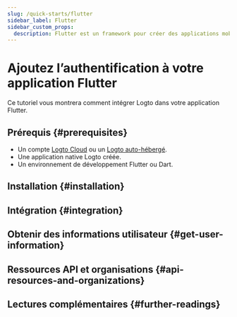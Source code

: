 ```yaml
---
slug: /quick-starts/flutter
sidebar_label: Flutter
sidebar_custom_props:
  description: Flutter est un framework pour créer des applications mobiles hybrides.
---
```




# Ajoutez l’authentification à votre application Flutter

Ce tutoriel vous montrera comment intégrer Logto dans votre application Flutter.

<Tip />

## Prérequis \{#prerequisites}

- Un compte [Logto Cloud](https://cloud.logto.io) ou un [Logto auto-hébergé](/introduction/set-up-logto-oss).
- Une application native Logto créée.
- Un environnement de développement Flutter ou Dart.

## Installation \{#installation}

<Installation />

<Dependency />

## Intégration \{#integration}

<Integration />

## Obtenir des informations utilisateur \{#get-user-information}

<GetUserInfo />

## Ressources API et organisations \{#api-resources-and-organizations}

<ApiResources />

<Organization />

## Lectures complémentaires \{#further-readings}

<FurtherReadings />
